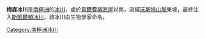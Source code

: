 {{coord|78|53|S|161|41|E|source:GNIS|display=title}}

'''梅森冰川'''是[[南極洲|南極洲]]的[[冰川|冰川]]，處於[[貝爾費斯海崖|貝爾費斯海崖]]以南，流經[[沃斯特山脈|沃斯特山脈]]東坡，最終注入[[斯凱爾頓冰川|斯凱爾頓冰川]]，該冰川由生物學家命名。

{{Antarctica-geo-stub}}
[[Category:南極洲冰川|Category:南極洲冰川]]